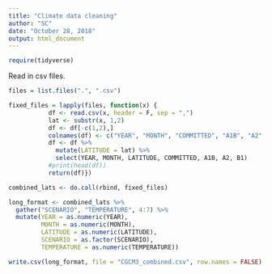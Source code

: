 ```yaml
---
title: "Climate data cleaning"
author: "SC"
date: "October 28, 2018"
output: html_document
---
```



```r
require(tidyverse)
```

Read in csv files.
```r
files = list.files(".", ".csv")
```


```r
fixed_files = lapply(files, function(x) {
           df <- read.csv(x, header = F, sep = ",")
           lat <- substr(x, 1,2)
           df <- df[-c(1,2),]
           colnames(df) <- c("YEAR", "MONTH", "COMMITTED", "A1B", "A2", "B1")
           df <- df %>%
             mutate(LATITUDE = lat) %>%
             select(YEAR, MONTH, LATITUDE, COMMITTED, A1B, A2, B1)
           #print(head(df))
           return(df)})
```

```r
combined_lats <- do.call(rbind, fixed_files)
```

```r
long_format <- combined_lats %>%
  gather("SCENARIO", "TEMPERATURE", 4:7) %>%
  mutate(YEAR = as.numeric(YEAR),
         MONTH = as.numeric(MONTH),
         LATITUDE = as.numeric(LATITUDE),
         SCENARIO = as.factor(SCENARIO),
         TEMPERATURE = as.numeric(TEMPERATURE))
```

```r
write.csv(long_format, file = "CGCM3_combined.csv", row.names = FALSE)
```




